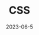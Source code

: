 ---
title: CSS
description: "This is an official documentation for Spyxpo."
date: 2023-06-5
image: "http://storage.spyxpo.com/assets/images/logo_rounded_square.png."
---